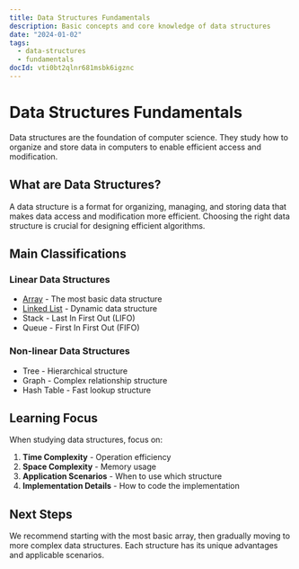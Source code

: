 ```yaml
---
title: Data Structures Fundamentals
description: Basic concepts and core knowledge of data structures
date: "2024-01-02"
tags:
  - data-structures
  - fundamentals
docId: vti0bt2qlnr681msbk6igznc
---
```


# Data Structures Fundamentals

Data structures are the foundation of computer science. They study how to organize and store data in computers to enable efficient access and modification.

## What are Data Structures?

A data structure is a format for organizing, managing, and storing data that makes data access and modification more efficient. Choosing the right data structure is crucial for designing efficient algorithms.

## Main Classifications

### Linear Data Structures

- [Array](/computer-science/data-structures/array) - The most basic data structure
- [Linked List](/computer-science/data-structures/linked-list) - Dynamic data structure
- Stack - Last In First Out (LIFO)
- Queue - First In First Out (FIFO)

### Non-linear Data Structures

- Tree - Hierarchical structure
- Graph - Complex relationship structure
- Hash Table - Fast lookup structure

## Learning Focus

When studying data structures, focus on:

1. **Time Complexity** - Operation efficiency
2. **Space Complexity** - Memory usage
3. **Application Scenarios** - When to use which structure
4. **Implementation Details** - How to code the implementation

## Next Steps

We recommend starting with the most basic array, then gradually moving to more complex data structures. Each structure has its unique advantages and applicable scenarios.
